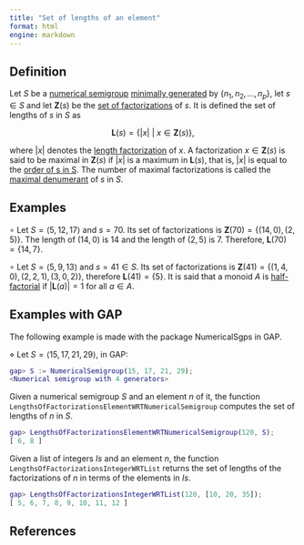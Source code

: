 ```yaml
---
title: "Set of lengths of an element"
format: html
engine: markdown
---
```


## Definition

Let $S$ be a [numerical semigroup](../Basic-concepts/Numerical-semigroup.qmd) [minimally generated](../Basic-concepts/Minimal-set-of-generators.qmd) by $\{n_1, n_2, \ldots, n_p\}$, let $s \in S$ and let $\mathbf{Z}(s)$ be the [set of factorizations](../Presentations-NS/Set-of-factorizations.qmd) of $s$. It is defined the set of lengths of $s$ in $S$ as

$$
\mathbf{L}(s) = \{|x| ~ | ~ x \in \mathbf{Z}(s)\},
$$

where $|x|$ denotes the [length factorization](Length-factorization.qmd) of $x$. A factorization $x \in \mathbf{Z}(s)$ is said to be maximal in $\mathbf{Z}(s)$ if $|x|$ is a maximum in $\mathbf{L}(s)$, that is, $|x|$ is equal to the [order of s in S](Order-of-an-element.qmd). The number of maximal factorizations is called the [maximal denumerant](Maximal-denumerant-of-an-element.qmd) of $s$ in $S$.

## Examples

$\circ$ Let $S = \langle 5, 12, 17 \rangle$ and $s = 70$. Its set of factorizations is $\mathbf{Z}(70) = \{(14, 0), (2,5)\}$. The length of $(14,0)$ is $14$ and the length of $(2,5)$ is $7$. Therefore, $\mathbf{L}(70) = \{14, 7\}$.

$\circ$ Let $S = \langle 5, 9, 13 \rangle$ and $s = 41 \in S$. Its set of factorizations is $\mathbf{Z}(41) = \{(1,4,0), (2,2,1), (3,0,2)\}$, therefore $\mathbf{L}(41) = \{5\}$. It is said that a monoid $A$ is [half-factorial](Half-factorial-monoid.qmd) if $|\mathbf{L}(a)| = 1$ for all $a \in A$.

## Examples with GAP

The following example is made with the package NumericalSgps in GAP.

$\diamond$ Let $S = \langle 15, 17, 21, 29 \rangle$, in GAP:

``` gap
gap> S := NumericalSemigroup(15, 17, 21, 29);
<Numerical semigroup with 4 generators>
```

Given a numerical semigroup $S$ and an element $n$ of it, the function `LengthsOfFactorizationsElementWRTNumericalSemigroup` computes the set of lengths of $n$ in $S$.

``` gap
gap> LengthsOfFactorizationsElementWRTNumericalSemigroup(120, S);
[ 6, 8 ]
```

Given a list of integers $Is$ and an element $n$, the function `LengthsOfFactorizationsIntegerWRTList` returns the set of lengths of the factorizations of $n$ in terms of the elements in $Is$.

``` gap
gap> LengthsOfFactorizationsIntegerWRTList(120, [10, 20, 35]);
[ 5, 6, 7, 8, 9, 10, 11, 12 ]
```

## References
